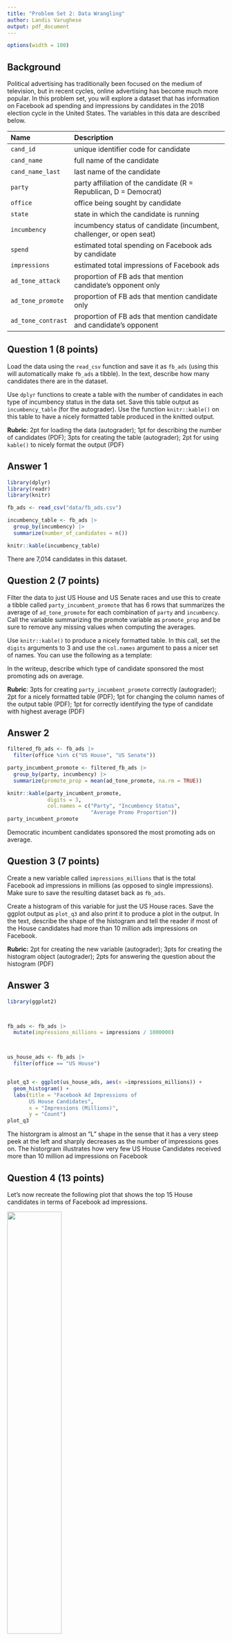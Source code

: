 ```yaml
---
title: "Problem Set 2: Data Wrangling"
author: Landis Varughese
output: pdf_document
---
```



```r
options(width = 100)
```

## Background

Political advertising has traditionally been focused on the medium of television, but in recent cycles, online advertising has become much more popular. In this problem set, you will explore a dataset that has information on Facebook ad spending and impressions by candidates in the 2018 election cycle in the United States. The variables in this data are described below. 



| Name               | Description                                                          |
|:-------------------|:---------------------------------------------------------------------|
| `cand_id`          | unique identifier code for candidate                                 |
| `cand_name`        | full name of the candidate                                           |
| `cand_name_last`   | last name of the candidate                                           |
| `party`            | party affiliation of the candidate (R = Republican, D = Democrat)    |
| `office`           | office being sought by candidate                                     |
| `state`            | state in which the candidate is running                              |
| `incumbency`       | incumbency status of candidate (incumbent, challenger, or open seat) |
| `spend`            | estimated total spending on Facebook ads by candidate                |
| `impressions`      | estimated total impressions of Facebook ads                          |
| `ad_tone_attack`   | proportion of FB ads that mention candidate's opponent only          |
| `ad_tone_promote`  | proportion of FB ads that mention candidate only                     |
| `ad_tone_contrast` | proportion of FB ads that mention candidate and candidate's opponent |




\newpage

## Question 1 (8 points)

Load the data using the `read_csv` function and save it as `fb_ads` (using this will automatically make `fb_ads` a tibble). In the text, describe how many candidates there are in the dataset. 

Use `dplyr` functions to create a table with the number of candidates in each type of incumbency status in the data set. Save this table output as `incumbency_table` (for the autograder). Use the function `knitr::kable()` on this table to have a nicely formatted table produced in the knitted output. 

 **Rubric**: 2pt for loading the data (autograder); 1pt for describing the number of candidates (PDF); 3pts for creating the table (autograder); 2pt for using `kable()` to nicely format the output (PDF)

## Answer 1



```r
library(dplyr)
library(readr)
library(knitr)

fb_ads <- read_csv("data/fb_ads.csv")  

incumbency_table <- fb_ads |> 
  group_by(incumbency) |>
  summarize(number_of_candidates = n())

knitr::kable(incumbency_table)
```

There are 7,014 candidates in this dataset. 


\newpage

## Question 2 (7 points)

Filter the data to just US House and US Senate races and use this to create a tibble called `party_incumbent_promote` that has 6 rows that summarizes the average of `ad_tone_promote` for each combination of `party` and `incumbency`. Call the variable summarizing the promote variable as `promote_prop` and be sure to remove any missing values when computing the averages. 

Use `knitr::kable()` to produce a nicely formatted table. In this call, set the `digits` arguments to 3 and use the `col.names` argument to pass a nicer set of names. You can use the following as a template:

In the writeup, describe which type of candidate sponsored the most promoting ads on average. 

 **Rubric**: 3pts for creating `party_incumbent_promote` correctly (autograder); 2pt for a nicely formatted table (PDF); 1pt for changing the column names of the output table (PDF); 1pt for correctly identifying the type of candidate with highest average (PDF)

## Answer 2
```r
filtered_fb_ads <- fb_ads |>
  filter(office %in% c("US House", "US Senate"))

party_incumbent_promote <- filtered_fb_ads |>
  group_by(party, incumbency) |>
  summarize(promote_prop = mean(ad_tone_promote, na.rm = TRUE))

knitr::kable(party_incumbent_promote, 
             digits = 3, 
             col.names = c("Party", "Incumbency Status", 
                           "Average Promo Proportion"))
party_incumbent_promote
```


Democratic incumbent candidates sponsored the most promoting ads on average. 

\newpage

## Question 3 (7 points)


Create a new variable called `impressions_millions` that is the total Facebook ad impressions in millions (as opposed to single impressions). Make sure to save the resulting dataset back as `fb_ads`.

Create a histogram of this variable for just the US House races. Save the ggplot output as `plot_q3` and also print it to produce a plot in the output. In the text, describe the shape of the histogram and tell the reader if most of the House candidates had more than 10 million ads impressions on Facebook. 

 **Rubric:** 2pt for creating the new variable (autograder); 3pts for creating the histogram object (autograder); 2pts for answering the question about the histogram (PDF)

## Answer 3

```r
library(ggplot2)



fb_ads <- fb_ads |>
  mutate(impressions_millions = impressions / 1000000)



us_house_ads <- fb_ads |>
  filter(office == "US House")


plot_q3 <- ggplot(us_house_ads, aes(x =impressions_millions)) +
  geom_histogram() + 
  labs(title = "Facebook Ad Impressions of 
       US House Candidates",
       x = "Impressions (Millions)",
       y = "Count")
plot_q3

```
The historgram is almost an "L" shape in the sense that it has a very steep peek 
at the left and sharply decreases as the number of impressions goes on. 
The historgram illustrates how very few US House Candidates received more than 
10 million ad impressions on Facebook


\newpage

## Question 4 (13 points)

Let's now recreate the following plot that shows the top 15 House candidates in terms of Facebook ad impressions. 

![](figures/house-spenders.png){width="50%"}

You should save the `ggplot` output as `fb_top_plot`. You should also write `fb_top_plot` on its own line in the chunk to produce the actual plot. The key features of this graph that you should replicate for the autograder are:

- The barplot should have candidate last names on the y-axis and the `impressions_millions` variable from question 3 on the x-axis. 
- The data feeding into the `ggplot` call should only have US House candidates and only the candidates with the highest 15 `impressions_millions` values. 
- The y-axis should be ordered in ascending values of `impressions_millions` so that the lowest values are at the bottom. You may want to manipulate `cand_name_last` to achieve this. 
- The fill color of the bar plot should be mapped to the `party` variable (but not globally!). 

You do not need to exactly match the labels, but you should have informative labels. The color does not need to match, but if you want to change the fill colors, you can use the `scale_fill_manual(values = c(R = "red", D = "blue"))` function (where you can change the red and blue to whatever you want). 

 **Rubric:** 3pts for correct axes (autograder); 3pts for correct data fed into `ggplot` (autograder); 3pts for the correct ordering of the y-axis (PDF); 3pts for fill being mapped to `party` (autograder); 1pt for plot being in knitted output and having informative labels (PDF)

## Answer 4
```r
top_cand <- fb_ads |> 
  filter(office =="US House") |>
  slice_max(order_by = impressions_millions, n=15) |> 
  mutate(cand_name_last = reorder(cand_name_last,
                                  impressions_millions))

fb_top_plot <- ggplot(top_cand, aes(x = impressions_millions, 
                                    y = cand_name_last)) +
  geom_bar(stat = "identity",aes(fill = party)) +
  labs(title = "Top 15 House Candidate Facebook Ad Impressions, 2017-2018",
       x = "Facebook Ad Impressions (in millions)",
       y = "Candidate Last Name") +
  scale_fill_manual(values = c("R" = "red", "D" = "blue"))

fb_top_plot
                                  
       

```



\newpage



# Code

```r

```
